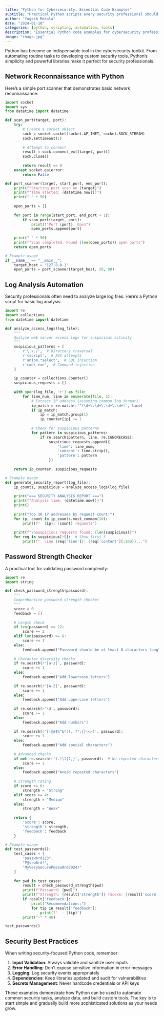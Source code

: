 ```yaml
---
title: "Python for Cybersecurity: Essential Code Examples"
subtitle: "Practical Python scripts every security professional should know"
author: "Yugesh Mekala"
date: "2024-01-10"
categories: [python, scripting, automation, tools]
description: "Essential Python code examples for cybersecurity professionals including network scanning, log analysis, and security automation"
image: "image.jpg"
---
```


Python has become an indispensable tool in the cybersecurity toolkit. From automating routine tasks to developing custom security tools, Python's simplicity and powerful libraries make it perfect for security professionals.

## Network Reconnaissance with Python

Here's a simple port scanner that demonstrates basic network reconnaissance:

```python
import socket
import sys
from datetime import datetime

def scan_port(target, port):
    try:
        # Create a socket object
        sock = socket.socket(socket.AF_INET, socket.SOCK_STREAM)
        sock.settimeout(1)
        
        # Attempt to connect
        result = sock.connect_ex((target, port))
        sock.close()
        
        return result == 0
    except socket.gaierror:
        return False

def port_scanner(target, start_port, end_port):
    print(f"Starting port scan on {target}")
    print(f"Time started: {datetime.now()}")
    print("-" * 50)
    
    open_ports = []
    
    for port in range(start_port, end_port + 1):
        if scan_port(target, port):
            print(f"Port {port}: Open")
            open_ports.append(port)
    
    print("-" * 50)
    print(f"Scan completed. Found {len(open_ports)} open ports")
    return open_ports

# Example usage
if __name__ == "__main__":
    target_host = "127.0.0.1"
    open_ports = port_scanner(target_host, 20, 80)
```

## Log Analysis Automation

Security professionals often need to analyze large log files. Here's a Python script for basic log analysis:

```python
import re
import collections
from datetime import datetime

def analyze_access_logs(log_file):
    """
    Analyze web server access logs for suspicious activity
    """
    suspicious_patterns = [
        r'\.\./',  # Directory traversal
        r'<script',  # XSS attempts
        r'union.*select',  # SQL injection
        r'cmd\.exe',  # Command injection
    ]
    
    ip_counter = collections.Counter()
    suspicious_requests = []
    
    with open(log_file, 'r') as file:
        for line_num, line in enumerate(file, 1):
            # Extract IP address (assuming common log format)
            ip_match = re.match(r'^(\d+\.\d+\.\d+\.\d+)', line)
            if ip_match:
                ip = ip_match.group(1)
                ip_counter[ip] += 1
            
            # Check for suspicious patterns
            for pattern in suspicious_patterns:
                if re.search(pattern, line, re.IGNORECASE):
                    suspicious_requests.append({
                        'line': line_num,
                        'content': line.strip(),
                        'pattern': pattern
                    })
    
    return ip_counter, suspicious_requests

# Example usage
def generate_security_report(log_file):
    ip_counts, suspicious = analyze_access_logs(log_file)
    
    print("=== SECURITY ANALYSIS REPORT ===")
    print(f"Analysis time: {datetime.now()}")
    print()
    
    print("Top 10 IP addresses by request count:")
    for ip, count in ip_counts.most_common(10):
        print(f"  {ip}: {count} requests")
    
    print(f"\nSuspicious requests found: {len(suspicious)}")
    for req in suspicious[:5]:  # Show first 5
        print(f"  Line {req['line']}: {req['content'][:100]}...")
```

## Password Strength Checker

A practical tool for validating password complexity:

```python
import re
import string

def check_password_strength(password):
    """
    Comprehensive password strength checker
    """
    score = 0
    feedback = []
    
    # Length check
    if len(password) >= 12:
        score += 2
    elif len(password) >= 8:
        score += 1
    else:
        feedback.append("Password should be at least 8 characters long")
    
    # Character diversity checks
    if re.search(r'[a-z]', password):
        score += 1
    else:
        feedback.append("Add lowercase letters")
    
    if re.search(r'[A-Z]', password):
        score += 1
    else:
        feedback.append("Add uppercase letters")
    
    if re.search(r'\d', password):
        score += 1
    else:
        feedback.append("Add numbers")
    
    if re.search(r'[!@#$%^&*(),.?":{}|<>]', password):
        score += 1
    else:
        feedback.append("Add special characters")
    
    # Advanced checks
    if not re.search(r'(.)\1{2,}', password):  # No repeated characters
        score += 1
    else:
        feedback.append("Avoid repeated characters")
    
    # Strength rating
    if score >= 6:
        strength = "Strong"
    elif score >= 4:
        strength = "Medium"
    else:
        strength = "Weak"
    
    return {
        'score': score,
        'strength': strength,
        'feedback': feedback
    }

# Example usage
def test_passwords():
    test_cases = [
        "password123",
        "P@ssw0rd!",
        "MyVerySecureP@ssw0rd2024!"
    ]
    
    for pwd in test_cases:
        result = check_password_strength(pwd)
        print(f"Password: {pwd}")
        print(f"Strength: {result['strength']} (Score: {result['score']}/7)")
        if result['feedback']:
            print("Recommendations:")
            for tip in result['feedback']:
                print(f"  - {tip}")
        print("-" * 40)

test_passwords()
```

## Security Best Practices

When writing security-focused Python code, remember:

1. **Input Validation**: Always validate and sanitize user inputs
2. **Error Handling**: Don't expose sensitive information in error messages
3. **Logging**: Log security events appropriately
4. **Dependencies**: Keep libraries updated and audit for vulnerabilities
5. **Secrets Management**: Never hardcode credentials or API keys

These examples demonstrate how Python can be used to automate common security tasks, analyze data, and build custom tools. The key is to start simple and gradually build more sophisticated solutions as your needs grow.
